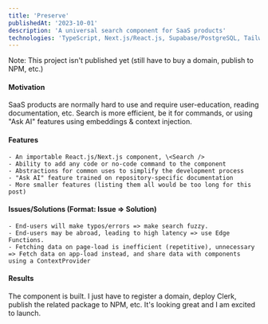 ```yaml
---
title: 'Preserve'
publishedAt: '2023-10-01'
description: 'A universal search component for SaaS products'
technologies: 'TypeScript, Next.js/React.js, Supabase/PostgreSQL, TailwindCSS'
---
```


Note: This project isn't published yet (still have to buy a domain, publish to NPM, etc.)

#### Motivation

SaaS products are normally hard to use and require user-education, reading documentation, etc. Search is more efficient, be it for commands, or 
using "Ask AI" features using embeddings & context injection.

#### Features
    - An importable React.js/Next.js component, \<Search />
    - Ability to add any code or no-code command to the component
    - Abstractions for common uses to simplify the development process
    - "Ask AI" feature trained on repository-specific documentation
    - More smaller features (listing them all would be too long for this post)

#### Issues/Solutions (Format: Issue => Solution)
    - End-users will make typos/errors => make search fuzzy.
    - End-users may be abroad, leading to high latency => use Edge Functions.
    - Fetching data on page-load is inefficient (repetitive), unnecessary => Fetch data on app-load instead, and share data with components using a ContextProvider

#### Results

The component is built. I just have to register a domain, deploy Clerk, publish the related package to NPM, etc. It's looking great and I am excited to launch.